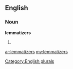 ==English==

===Noun===
'''lemmatizers'''

# {{plural of|[[lemmatizer]]}}

[[Category:English plurals]]

[[ar:lemmatizers]]
[[my:lemmatizers]]